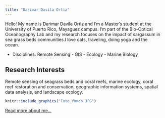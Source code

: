 ```yaml
---
title: "Darimar Davila Ortiz"
---
```


Hello! My name is Darimar Davila Ortiz and I'm a Master's student at the University of Puerto Rico, Mayaguez campus. I'm part of the Bio-Optical Oceanography Lab and my research focuses on the impact of sargassum in sea grass beds communities.I love cats, traveling, doing yoga and the ocean.

- Disciplines: Remote Sensing - GIS - Ecology - Marine Biology

## Research Interests

Remote sensing of seagrass beds and coral reefs, marine ecology, coral reef restoration and conservation, geographic information systems, spatial data analysis, and landscape ecology. 

```r
knitr::include_graphics("Foto_fondo.JPG")
```


[Read more about me...](about.html)
